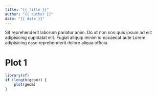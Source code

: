 ```yaml
---
title: "{{ title }}"
author: "{{ author }}"
date: "{{ date }}"
---
```


Sit reprehenderit laborum pariatur anim. Do ut non non quis ipsum ad elit adipisicing cupidatat elit. Fugiat aliquip minim id occaecat aute Lorem adipisicing esse reprehenderit dolore aliqua officia.

# Plot 1

```R
library(sf)
if (length(geom)) {
    plot(geom)
}
```
